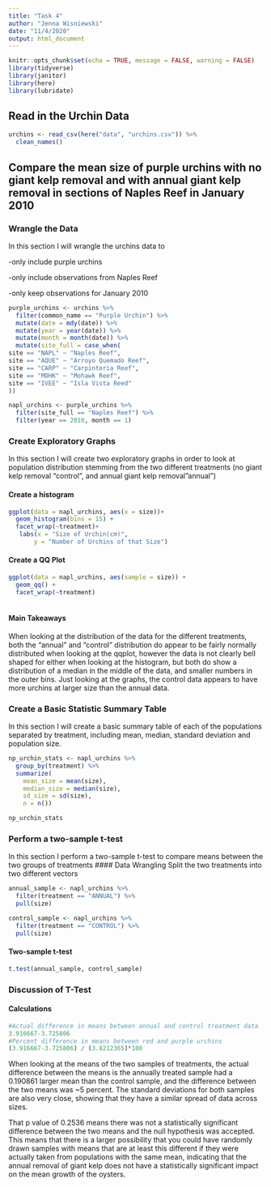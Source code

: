 ```yaml
---
title: "Task 4"
author: "Jenna Wisniewski"
date: "11/4/2020"
output: html_document
---
```


```r
knitr::opts_chunk$set(echo = TRUE, message = FALSE, warning = FALSE)
library(tidyverse)
library(janitor)
library(here)
library(lubridate)
```

## Read in the Urchin Data
```r
urchins <- read_csv(here("data", "urchins.csv")) %>% 
  clean_names()
```

## Compare the mean size of purple urchins with no giant kelp removal and with annual giant kelp removal in sections of Naples Reef in January 2010

### Wrangle the Data

In this section I will wrangle the urchins data to 

-only include purple urchins

-only include observations from Naples Reef

-only keep observations for January 2010

```r
purple_urchins <- urchins %>% 
  filter(common_name == "Purple Urchin") %>% 
  mutate(date = mdy(date)) %>% 
  mutate(year = year(date)) %>% 
  mutate(month = month(date)) %>% 
  mutate(site_full = case_when(
site == "NAPL" ~ "Naples Reef",
site == "AQUE" ~ "Arroyo Quemado Reef",
site == "CARP" ~ "Carpinteria Reef",
site == "MOHK" ~ "Mohawk Reef",
site == "IVEE" ~ "Isla Vista Reed"
))

napl_urchins <- purple_urchins %>% 
  filter(site_full == "Naples Reef") %>% 
  filter(year == 2010, month == 1)

```


### Create Exploratory Graphs
In this section I will create two exploratory graphs in order to look at population distribution stemming from the two different treatments (no giant kelp removal "control", and annual giant kelp removal"annual")


#### Create a histogram
```r
ggplot(data = napl_urchins, aes(x = size))+
  geom_histogram(bins = 15) +
  facet_wrap(~treatment)+
   labs(x = "Size of Urchin(cm)", 
       y = "Number of Urchins of that Size")
```


#### Create a QQ Plot


```r
ggplot(data = napl_urchins, aes(sample = size)) +
  geom_qq() +
  facet_wrap(~treatment)
   
```


#### Main Takeaways
When looking at the distribution of the data for the different treatments, both the "annual" and "control" distribution do appear to be fairly normally distributed when looking at the qqplot, however the data is not clearly bell shaped for either when looking at the histogram, but both do show a distribution of a median in the middle of the data, and smaller numbers in the outer bins. Just looking at the graphs, the control data appears to have more urchins at larger size than the annual data.   

### Create a Basic Statistic Summary Table 
In this section I will create a basic summary table of each of the populations separated by treatment, including mean, median, standard deviation and population size. 
```r
np_urchin_stats <- napl_urchins %>% 
  group_by(treatment) %>% 
  summarize(
    mean_size = mean(size),
    median_size = median(size),
    sd_size = sd(size),
    n = n())

np_urchin_stats
```

### Perform a two-sample t-test
In this section I perform a two-sample t-test to compare means between the two groups of treatments
#### Data Wrangling
Split the two treatments into two different vectors
```r

annual_sample <- napl_urchins %>% 
  filter(treatment == "ANNUAL") %>% 
  pull(size)

control_sample <- napl_urchins %>% 
  filter(treatment == "CONTROL") %>% 
  pull(size)
```
#### Two-sample t-test
```r
t.test(annual_sample, control_sample)
```
### Discussion of T-Test

#### Calculations
```r
#Actual difference in means between annual and control treatment data 
3.916667-3.725806	
#Percent difference in means between red and purple urchins
(3.916667-3.725806) / (3.8212365)*100
```

When looking at the means of the two samples of treatments, the actual difference between the means is the annually treated sample had a 0.190861 larger mean than the control sample, and the difference between the two means was ~5 percent. The standard deviations for both samples are also very close, showing that they have a similar spread of data across sizes. 

That p value of 0.2536 means there was not a statistically significant difference between the two means and the null hypothesis was accepted. This means that there is a larger possibility that you could have randomly drawn samples with means that are at least this different if they were actually taken from populations with the same mean, indicating that the annual removal of giant kelp does not have a statistically significant impact on the mean growth of the oysters. 